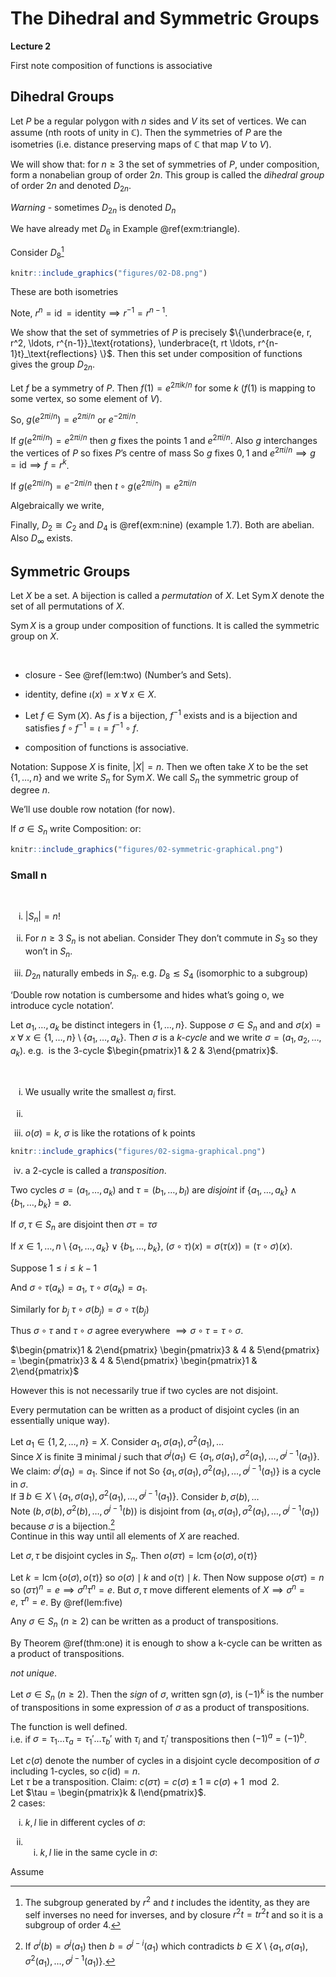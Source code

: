 # The Dihedral and Symmetric Groups
**Lecture 2**

First note composition of functions is associative
\begin{align*}
    f, g, h: X &\to X, \text{ let } x \in X \\
    (f \circ (g \circ h))(x) &= f((g \circ h)(x)) \\
    &= f(g(h(x))) \\
    &= (f \circ g)(h(x)) \\
    &= ((f \circ g) \circ h)(x) \\
    \implies f \circ (g \circ h) &= (f \circ g) \circ h.
\end{align*} 

## Dihedral Groups
Let $P$ be a regular polygon with $n$ sides and $V$ its set of vertices.
We can assume 
\begin{align*}
    V = \{ e^{2\pi i k /n} : 0 \leq k < n \}   
\end{align*} (nth roots of unity in $\mathbb{C}$).
Then the symmetries of $P$ are the isometries (i.e. distance preserving maps of $\mathbb{C}$ that map $V$ to $V$).

We will show that:
for $n \geq 3$ the set of symmetries of $P$, under composition, form a nonabelian group of order $2n$. This group is called the *dihedral group* of order $2n$ and denoted $D_{2n}$.

*Warning* - sometimes $D_{2n}$ is denoted $D_n$

We have already met $D_6$ in Example \@ref(exm:triangle).

Consider $D_8$^[The subgroup generated by $r^2$ and $t$ includes the identity, as they are self inverses no need for inverses, and by closure $r^2t = tr^2t$ and so it is a subgroup of order 4.]
```r
knitr::include_graphics("figures/02-D8.png") 
```
\begin{align*}
    \text{Let } r: P &\to P \\
    z &\mapsto e^{2\pi i / n}z \\
    t : P &\to P \\
    z &\mapsto \overline{z}
\end{align*} 
These are both isometries

\begin{align*}
    |r(z) - r(w)| &= |e^{2\pi i / n}z -e^{2\pi i / n}w| \\
    &= |e^{2\pi i / n}||z - w| \\
    &= |z - w| \\
    |t(z) - t(w)|^2 &= |\overline{z} - \overline{w}|^2 \\
    &=(\overline{z} - \overline{w})(z - w) \\
    &= |z - w|^2 \\
    \implies |t(z) - t(w)| &= |z - w|
\end{align*} 

Note, $r^n = \operatorname{id} = \text{identity} \implies r^{-1} = r^{n - 1}$.
\begin{align*}
    \text{Note, } r^n &= \operatorname{id} = \text{identity} \\
    \implies r^{-1} &= r^{n - 1} \\
    t^2 &= \operatorname{id} \\
    \implies t^{-1} &= t \\
    tr(z) &= e^{-2\pi i / n} \overline{z} = r^{-1}t(z) \\
    \implies tr &= r^{-1}t
\end{align*} 

We show that the set of symmetries of $P$ is precisely $\{\underbrace{e, r, r^2, \ldots, r^{n-1}}_\text{rotations}, \underbrace{t, rt \ldots, r^{n-1}t}_\text{reflections} \}$.
Then this set under composition of functions gives the group $D_{2n}$.

Let $f$ be a symmetry of $P$. Then $f(1) = e^{2 \pi i k /n}$ for some $k$ ($f(1)$ is mapping to some vertex, so some element of $V$).
\begin{align*}
    \implies \underbrace{r^{-k} \circ f}_\text{$g$, symmetry of $P$ fixing $1$}(1) = 1
\end{align*} 

So, $g(e^{2 \pi i /n}) = e^{2 \pi i /n}$ or $e^{-2 \pi i /n}$. 

If $g(e^{2 \pi i /n}) = e^{2 \pi i /n}$ then $g$ fixes the points $1$ and $e^{2 \pi i / n}$.
Also $g$ interchanges the vertices of $P$ so fixes $P$'s centre of mass
\begin{align*}
    \frac{1}{n} \sum_{k=0}^{n-1} e^{2 \pi i k /n} = 0
\end{align*} 
So $g$ fixes $0, 1$ and $e^{2 \pi i / n} \implies g = \text{id} \implies f = r^{k}$.

If $g(e^{2 \pi i /n}) = e^{-2 \pi i /n}$ then $t \circ g(e^{2 \pi i / n}) = e^{2 \pi i / n}$
\begin{align*}
    && t \circ g(e^{2 \pi i / n}) &= e^{2 \pi i / n} \\
    && t \circ g (1) &= 1 \\
    && t \circ g (0) &= 0 \\
    &\implies & t \circ g &= \text{id} \\
    &\implies & t \circ r^{-k} \circ f &= \text{id} \\
    &\implies & f &= r^{k} \circ t^{-1} \\
    && &= r^k \circ t
\end{align*} 

Algebraically we write, 
\begin{align*}
    D_{2n} = \left\langle \underbrace{r,\ t}_\text{generators} | \underbrace{r^n = e,\ t^2 = e,\ trt = r^{-1}}_\text{relations} \right\rangle 
\end{align*} 

Finally, $D_2 \cong C_2$ and $D_4$ is \@ref(exm:nine) (example 1.7). 
Both are abelian.
Also $D_\infty$ exists.

## Symmetric Groups

Let $X$ be a set. 
A bijection \begin{align*}
    f: X \to X
\end{align*} is called a *permutation* of $X$.
Let $\operatorname{Sym} X$ denote the set of all permutations of $X$.

::: {.proposition}
$\operatorname{Sym} X$ is a group under composition of functions. It is called the symmetric group on $X$.
:::

::: {.proof}
\ 

- closure - See \@ref(lem:two) (Number's and Sets).

- identity, define $\iota (x) = x \; \forall \; x \in X$.

- Let $f \in \operatorname{Sym}(X)$. 
As $f$ is a bijection, $f^{-1}$ exists and is a bijection and satisfies $f \circ f^{-1} = \iota = f^{-1} \circ f$.

- composition of functions is associative.
:::

Notation: Suppose $X$ is finite, $|X| = n$.
Then we often take $X$ to be the set $\{ 1, \ldots, n \}$ and we write $S_n$ for $\operatorname{Sym} X$.
We call $S_n$ the symmetric group of degree $n$.

We'll use double row notation (for now).

If $\sigma \in S_n$ write
\begin{align*}
    G = \begin{pmatrix}
    1 & 2 & \ldots & n \\
    \sigma(1) & \sigma(2) & \ldots & \sigma(n)
    \end{pmatrix} \\
    \begin{pmatrix}
    1 & 2 & 3 \\
    2 & 3 & 1
    \end{pmatrix} \in S_3 \\
    \begin{pmatrix}
    1 & 2 & 3 & 4 & 5 \\
    2 & 3 & 1 & 4 & 5
    \end{pmatrix} \in S_5
\end{align*} 
Composition: 
\begin{align*}
    \begin{pmatrix}
    1 & 2 & 3 \\
    2 & 3 & 1
    \end{pmatrix} \circ
    \begin{pmatrix}
    1 & 2 & 3 \\
    2 & 1 & 3
    \end{pmatrix}
    &= ``\begin{pmatrix}
    1 & 2 & 3 \\
    2 & 1 & 3 \\
    3 & 2 & 1
    \end{pmatrix}" \\
    &= \begin{pmatrix}
        1 & 2 & 3 \\
        3 & 2 & 1
    \end{pmatrix}
\end{align*} 
or: 
```r
knitr::include_graphics("figures/02-symmetric-graphical.png") 
```

### Small n

\begin{align*}
    S_1 &= \left\{ \begin{pmatrix}1 \\1\end{pmatrix} \right] = \{ \iota \} \hspace{.5cm} \text{trivial group} \\
    S_2 &= \left\{ \begin{pmatrix}
    1 & 2 \\
    1 & 2
    \end{pmatrix}, \begin{pmatrix}
    1 & 2 \\
    2 & 1
    \end{pmatrix} \right\} \\
    &\cong \left( \{ \pm 1 \}, \times \right) \cong C_2 \\
    S_3 &= \left\{ \begin{pmatrix}
    1 & 2 & 3 \\
    1 & 2 & 3
    \end{pmatrix}, 
    \begin{pmatrix}
    1 & 2 & 3 \\
    2 & 3 & 1
    \end{pmatrix}, 
    \begin{pmatrix}
        1 & 2 & 3 \\
        3 & 1 & 2
    \end{pmatrix}, 
    \begin{pmatrix}
        1 & 2 & 3 \\
        1 & 3 & 2
    \end{pmatrix}, 
    \begin{pmatrix}
        1 & 2 & 3 \\
        3 & 2 & 1
    \end{pmatrix}, 
    \begin{pmatrix}
        1 & 2 & 3 \\
        2 & 1 & 3
    \end{pmatrix} \right\} \\
    & \cong D_6
\end{align*} 

::: {.remark}
\ 

i. $|S_n| = n!$

ii. For $n \geq 3$ $S_n$ is not abelian. 
Consider
\begin{align*}
    \begin{pmatrix}
    1 & 2 & 3 & 4 & \ldots & n \\
    2 & 3 & 1 & 4 & \ldots & n
    \end{pmatrix}, 
    \begin{pmatrix}
        1 & 2 & 3 & 4 & \ldots & n \\
        1 & 3 & 2 & 4 & \ldots & n
    \end{pmatrix}
\end{align*}
They don't commute in $S_3$ so they won't in $S_n$.

iii. $D_{2n}$ naturally embeds in $S_n$.
e.g. $D_8 \lesssim S_4$ (isomorphic to a subgroup)
\begin{align*}
    r = \begin{pmatrix}
    1 & 2 & 3 & 4 \\
    2 & 3 & 4 & 1
    \end{pmatrix},\ t = 
    \begin{pmatrix}
    1 & 2 & 3 & 4 \\
    4 & 3 & 2 & 1
    \end{pmatrix}
\end{align*} 
:::

'Double row notation is cumbersome and hides what's going o, we introduce cycle notation'.

::: {.definition}
Let $a_1, \ldots, a_k$ be distinct integers in $\{ 1, \ldots, n \}$.
Suppose $\sigma \in S_n$ and 
\begin{align*}
    \sigma(a_i) &= a_{i + 1} \hspace{0.5cm} 1 \leq 1 \leq k - 1 \\
    \sigma(a_k) &= a_1
\end{align*} 
and $\sigma(x) = x \; \forall \; x \in \{ 1, \ldots, n \} \setminus \{ a_1, \ldots, a_k \}$.
Then $\sigma$ is a *k-cycle* and we write $\sigma = (a_1, a_2, \ldots, a_k)$.
e.g. \begin{align*}
    \sigma = \begin{pmatrix}
    1 & 2 & 3 \\
    2 & 3 & 1
    \end{pmatrix}
\end{align*} is the 3-cycle $\begin{pmatrix}1 & 2 & 3\end{pmatrix}$.
:::

::: {.remark}
\ 

i. \begin{align*}
    (a_1, a_2, \ldots, a_k) &= (a_k, a_1, a_2, \ldots, a_{k-1}) \\
    &= \ldots
\end{align*} We usually write the smallest $a_i$ first.

ii. \begin{align*}
    (a_1, a_2, \ldots, a_k)^{-1} &= (a_1, a_k, a_{k-1}, \ldots, a_2).
\end{align*} 

iii. $o(\sigma) = k$, $\sigma$ is like the rotations of k points
```r
knitr::include_graphics("figures/02-sigma-graphical.png") 
```

iv. a 2-cycle is called a *transposition*.
:::

::: {.definition}
Two cycles $\sigma = (a_1, \ldots, a_k)$ and $\tau = (b_1, \ldots, b_l)$ are *disjoint* if $\{ a_1, \ldots, a_k \} \land \{ b_1, \ldots, b_k \} = \emptyset$.
:::

::: {.lemma #six}
If $\sigma, \tau \in S_n$ are disjoint then $\sigma \tau = \tau \sigma$
:::

::: {.proof}
If $x \in {1, \ldots, n} \setminus \{ a_1, \ldots, a_k \} \lor \{ b_1, \ldots, b_k \}$, $(\sigma \circ \tau) (x) = \sigma \left( \tau(x) \right) = (\tau \circ \sigma)(x)$.

Suppose $1 \leq i \leq k - 1$

\begin{align*}
    (\sigma \circ \tau)(a_i) &= \sigma\left(\tau(a_i) \right) \\
    &= \sigma(a_i) = a_{i + 1} \\
    (\tau \circ \sigma)(a_i) &= \tau\left(\sigma(a_i) \right) \\
    &= \tau(a_{i + 1}) = a_{i + 1} \\
\end{align*} 
And $\sigma \circ \tau (a_k) = a_1$, $\tau \circ \sigma (a_k) = a_1$.

Similarly for $b_j$
$\tau \circ \sigma (b_j) = \sigma \circ \tau (b_j)$

Thus $\sigma \circ \tau$ and $\tau \circ \sigma$ agree everywhere $\implies \sigma \circ \tau = \tau \circ \sigma$.
:::

::: {.example}
$\begin{pmatrix}1 & 2\end{pmatrix} \begin{pmatrix}3 & 4 & 5\end{pmatrix} = \begin{pmatrix}3 & 4 & 5\end{pmatrix} \begin{pmatrix}1 & 2\end{pmatrix}$
:::

However this is not necessarily true if two cycles are not disjoint.

::: {.example}
\begin{align*}
    \sigma &= \begin{pmatrix}1 & 2 & 3\end{pmatrix},\ \tau = \begin{pmatrix}2 & 4\end{pmatrix} \\
    \sigma \circ \tau(1) &= \sigma(1) = 2 \\
    \sigma \circ \tau(2) &= \sigma(4) = 4 \\
    \sigma \circ \tau(3) &= \sigma(3) = 1 \\
    \sigma \circ \tau(4) &= \sigma(2) = 3 \\
    \sigma \circ \tau &= \begin{pmatrix}1 & 2 & 4 & 3\end{pmatrix} \\
    \text{But } \tau \circ \sigma &= \begin{pmatrix} 1 & 4 & 2 & 3 \end{pmatrix}
\end{align*} 
:::

::: {.example}
\begin{align*}
    \begin{pmatrix}1 & 2 & 3\end{pmatrix} \begin{pmatrix}2 & 3\end{pmatrix} &= \begin{pmatrix}1 & 2\end{pmatrix} \begin{pmatrix} 3 \end{pmatrix} \\
    &= \begin{pmatrix}1 & 2\end{pmatrix} \text{ suppress 1-cycles.} \\
    \begin{pmatrix}2 & 3\end{pmatrix} \begin{pmatrix}1 & 2 & 3\end{pmatrix} &= \begin{pmatrix}1 & 3\end{pmatrix} 
\end{align*} 
:::

::: {.theorem #one}
Every permutation can be written as a product of disjoint cycles (in an essentially unique way).
:::

::: {.example}
\begin{align*}
    \sigma &= \begin{pmatrix}
    1 & 2 & 3 & 4 & 5 & 6 & 7 & 8 & 9 \\
    2 & 4 & 5 & 7 & 6 & 3 & 1 & 9 & 8
    \end{pmatrix} \\
    &= \begin{pmatrix} 1 & 2 & 4 & 7 \end{pmatrix} \begin{pmatrix}3 & 5 & 6\end{pmatrix} \begin{pmatrix}8 & 9\end{pmatrix}
\end{align*} 
:::

::: {.proof}
Let $a_1 \in \{ 1, 2, \ldots, n \} = X$.
Consider $a_1, \sigma(a_1), \sigma^2(a_1), \ldots$ \
Since $X$ is finite $\exists$ minimal $j$ such that $\sigma^j(a_1) \in \{ a_1, \sigma(a_1), \sigma^2(a_1), \ldots, \sigma^{j-1}(a_1) \}$.
We claim: $\sigma^j(a_1) = a_1$.
Since if not \begin{align*}
    \sigma^j(a_1) &= \sigma^i(a_1),\ j > i \geq 1 \\
    \implies \sigma^{j - i}(a_1) &= a_1 \ ↯ \text{ of minimality of j.}
\end{align*} 
So $\{ a_1, \sigma(a_1), \sigma^2(a_1), \ldots, \sigma^{j-1}(a_1) \}$ is a cycle in $\sigma$. \
If $\exists \; b \in X \setminus \{ a_1, \sigma(a_1), \sigma^2(a_1), \ldots, \sigma^{j-1}(a_1) \}$.
Consider $b, \sigma(b), \ldots$ \
Note $\left(b, \sigma(b), \sigma^2(b), \ldots, \sigma^{j-1}(b) \right)$ is disjoint from $\left( a_1, \sigma(a_1), \sigma^2(a_1), \ldots, \sigma^{j-1}(a_1) \right)$ because $\sigma$ is a bijection.^[If $\sigma^i(b) = \sigma^j(a_1)$ then $b = \sigma^{j - i}(a_1)$ which contradicts $b \in X \setminus \{ a_1, \sigma(a_1), \sigma^2(a_1), \ldots, \sigma^{j-1}(a_1) \}$.] \
Continue in this way until all elements of $X$ are reached.
:::

::: {.lemma}
Let $\sigma, \tau$ be disjoint cycles in $S_n$.
Then $o(\sigma \tau) = \operatorname{lcm} \{ o(\sigma), o(\tau) \}$
:::

::: {.proof}
Let $k = \operatorname{lcm} \{ o(\sigma), o(\tau) \}$ so $o(\sigma) \mid k$ and $o(\tau) \mid k$.
Then \begin{align*}
    (\sigma \tau)^k &= \sigma \tau \sigma \tau \ldots \sigma \tau \\
    &= \sigma^k \tau^k \text{ Lemma 2.1} \\
    &= e \cdot e \text{ Lemma 1.5} \\
    &= e \\
    \implies o(\sigma \tau) &\mid k \text{ Lemma 1.5}
\end{align*} 
Now suppose $o(\sigma \tau) = n$ so $(\sigma \tau)^n = e \implies \sigma^n \tau^n = e$.
But $\sigma, \tau$ move different elements of $X \implies \sigma^n = e,\ \tau^n = e$.
By \@ref(lem:five) 
\begin{align*}
    \implies o(\sigma) &\mid n \text{ and } o(\tau) \mid n \\
    \implies k &= \operatorname{lcm} \{ o(\sigma), o(\tau) \} \\
    &\mid n \\
    \implies o(\sigma \tau) &= \operatorname{lcm} \{ o(\sigma), o(\tau) \}
\end{align*}  
:::

::: {.proposition}
Any $\sigma \in S_n \ (n \geq 2)$ can be written as a product of transpositions.
:::

::: {.proof}
By Theorem \@ref(thm:one) it is enough to show a k-cycle can be written as a product of transpositions.
\begin{align*}
    \begin{pmatrix}a_1 & a_2 & \ldots & a_k \end{pmatrix} \\
    &= \begin{pmatrix}a_1 & a_2\end{pmatrix} \begin{pmatrix}a_2 & a_3\end{pmatrix} \ldots \begin{pmatrix}a_{k-2} & a_{k-1}\end{pmatrix} \begin{pmatrix}a_{k-1} & a_k\end{pmatrix}
\end{align*} 
:::

::: {.example}
\begin{align*}
    \begin{pmatrix}1 & 2 & 3 & 4 & 5\end{pmatrix} &= \begin{pmatrix}1 & 2\end{pmatrix} \begin{pmatrix}2 & 3\end{pmatrix} \begin{pmatrix}3 & 4\end{pmatrix} \begin{pmatrix}4 & 5\end{pmatrix} \\
    &= \begin{pmatrix}1 & 2\end{pmatrix} \begin{pmatrix}1 & 2\end{pmatrix} \begin{pmatrix}1 & 2\end{pmatrix} \begin{pmatrix}2 & 3\end{pmatrix} \begin{pmatrix}3 & 4\end{pmatrix} \begin{pmatrix}4 & 5\end{pmatrix} \\
    &= \begin{pmatrix}1 & 5\end{pmatrix} \begin{pmatrix}1 & 4\end{pmatrix} \begin{pmatrix}1 & 3\end{pmatrix} \begin{pmatrix}1 & 2\end{pmatrix}
\end{align*} 
*not unique*.
:::

::: {.definition}
Let $\sigma \in S_n \ (n \geq 2)$. 
Then the *sign* of $\sigma$, written $\operatorname{sgn}(\sigma)$, is $(-1)^k$ is the number of transpositions in some expression of $\sigma$ as a product of transpositions.
:::

::: {.lemma #eight}
The function \begin{align*}
    \operatorname{sgn} : S_n &\to \{ \pm 1 \} \\
    \sigma &\mapsto \operatorname{sgn}(\sigma)
\end{align*} is well defined. \
i.e. if $\sigma = \tau_1 \ldots \tau_a = \tau_1' \ldots \tau_b'$ with $\tau_i$ and $\tau_i'$ transpositions then $(-1)^a = (-1)^b$.
\begin{align*}
    \operatorname{sgn}\left(\begin{pmatrix}1 & 2 & 3 & 4 & 5\end{pmatrix}\right) &= (-1)^4 = (-1)^6 \\
    &= 1
\end{align*} 
:::

::: {.proof}
Let $c(\sigma)$ denote the number of cycles in a disjoint cycle decomposition of $\sigma$ including 1-cycles, so $c(\text{id}) = n$. \
Let $\tau$ be a transposition.
Claim: $c(\sigma \tau) = c(\sigma) \pm 1 \equiv c(\sigma) + 1 \mod 2$. \
Let $\tau = \begin{pmatrix}k & l\end{pmatrix}$.\
2 cases: 

i. $k, l$ lie in different cycles of $\sigma$: 
\begin{align*}
    \begin{pmatrix}k & a_1 & \ldots & a_r \end{pmatrix} \begin{pmatrix}l & b_1 & \ldots & b_s \end{pmatrix} \begin{pmatrix} k & l\end{pmatrix}
    &= \begin{pmatrix}k & b_1 & b_2 & \ldots & b_s & l & a_1 & \ldots & a_r \end{pmatrix} \\
    \implies c(\sigma \tau) &= c(\sigma) - 1
\end{align*} 

ii. i. $k, l$ lie in the same cycle in $\sigma$: 
\begin{align*}
    \begin{pmatrix}k & a_1 & \ldots & a_r & l & b_1 & \ldots & b_s \end{pmatrix} \begin{pmatrix} k & l\end{pmatrix}
    &= \begin{pmatrix}k & b_1 & b_2 & \ldots & b_s \end{pmatrix} \begin{pmatrix}l & a_1 & \ldots & a_r \end{pmatrix} \\
    \implies c(\sigma \tau) &= c(\sigma) + 1
\end{align*} 

Assume \begin{align*}
    \sigma &= \text{id} \tau_1 \ldots \tau_a \\
    &= \text{id} \tau_1' \ldots \tau_b' \\
    \implies c(\sigma) &\equiv n + a \mod 2 \\
    &\equiv n + b \mod 2 \\
    \implies a &\equiv b \mod 2 \\
    \implies (-1)^a &= (-1)^b
\end{align*} 
:::